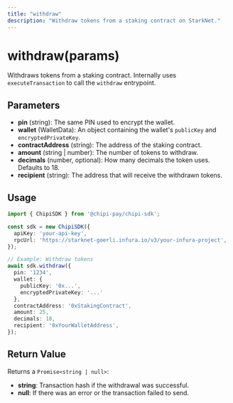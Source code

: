 ```yaml
---
title: "withdraw"
description: "Withdraw tokens from a staking contract on StarkNet."
---
```


# withdraw(params)

Withdraws tokens from a staking contract. Internally uses `executeTransaction` to call the `withdraw` entrypoint.

## Parameters

- **pin** (string): The same PIN used to encrypt the wallet.
- **wallet** (WalletData): An object containing the wallet's `publicKey` and `encryptedPrivateKey`.
- **contractAddress** (string): The address of the staking contract.
- **amount** (string | number): The number of tokens to withdraw.
- **decimals** (number, optional): How many decimals the token uses. Defaults to 18.
- **recipient** (string): The address that will receive the withdrawn tokens.

## Usage

```ts
import { ChipiSDK } from '@chipi-pay/chipi-sdk';

const sdk = new ChipiSDK({
  apiKey: 'your-api-key',
  rpcUrl: 'https://starknet-goerli.infura.io/v3/your-infura-project',
});

// Example: Withdraw tokens
await sdk.withdraw({
  pin: '1234',
  wallet: {
    publicKey: '0x...',
    encryptedPrivateKey: '...'
  },
  contractAddress: '0xStakingContract',
  amount: 25,
  decimals: 18,
  recipient: '0xYourWalletAddress',
});
```

## Return Value

Returns a `Promise<string | null>`:

- **string**: Transaction hash if the withdrawal was successful.
- **null**: If there was an error or the transaction failed to send.
